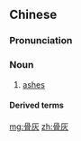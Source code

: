 ==Chinese==
{{zh-forms}}
{{wikipedia|lang=zh}}

===Pronunciation===
{{zh-pron
|m=gǔhuī
|c=gwat1 fui1
|h=pfs=kut-fôi
|mn=kut-hu/xm,zz:kut-hoe/qz:kut-her
|w=4kueq hue
|cat=n
}}

===Noun===
{{zh-noun}}

# [[ashes]] {{gloss|human remains after cremation}}

====Derived terms====
{{zh-der|骨灰盒|骨灰塔|骨灰罈}}

[[mg:骨灰]]
[[zh:骨灰]]